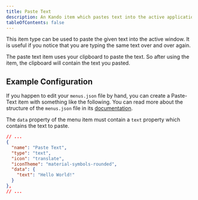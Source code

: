 ```yaml
---
title: Paste Text
description: An Kando item which pastes text into the active application.
tableOfContents: false
---
```



This item type can be used to paste the given text into the active window.
It is useful if you notice that you are typing the same text over and over again.

<Aside type="note">
  The paste text item uses your clipboard to paste the text.
  So after using the item, the clipboard will contain the text you pasted.
</Aside>

## Example Configuration

If you happen to edit your `menus.json` file by hand, you can create a Paste-Text item with something like the following.
You can read more about the structure of the `menus.json` file in its [documentation](/reference/config-files).

The `data` property of the menu item must contain a `text` property which contains the text to paste.

```json title="menus.json"
// ...
{
  "name": "Paste Text",
  "type": "text",
  "icon": "translate",
  "iconTheme": "material-symbols-rounded",
  "data": {
    "text": "Hello World!"
  }
},
// ...
```
